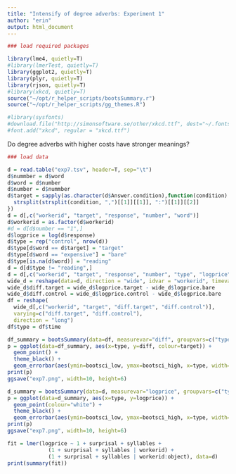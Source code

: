 ```yaml
---
title: "Intensify of degree adverbs: Experiment 1"
author: "erin"
output: html_document
---
```


```r
### load required packages

library(lme4, quietly=T)
#library(lmerTest, quietly=T)
library(ggplot2, quietly=T)
library(plyr, quietly=T)
library(rjson, quietly=T)
#library(xkcd, quietly=T)
source("~/opt/r_helper_scripts/bootsSummary.r")
source("~/opt/r_helper_scripts/gg_themes.R")

#library(sysfonts)
#download.file("http://simonsoftware.se/other/xkcd.ttf", dest="~/.fonts/xkcd.ttf", mode="wb")
#font.add("xkcd", regular = "xkcd.ttf")
```

Do degree adverbs with higher costs have stronger meanings?

```r
### load data

d = read.table("exp7.tsv", header=T, sep="\t")
d$nummber = d$word
d$word = d$number
d$number = d$nummber
d$target = sapply(as.character(d$Answer.condition),function(condition) {
  strsplit(strsplit(condition, ",")[[1]][[1]], ":")[[1]][[2]]
})
d = d[,c("workerid", "target", "response", "number", "word")]
d$workerid = as.factor(d$workerid)
#d = d[d$number == "1",]
d$logprice = log(d$response)
d$type = rep("control", nrow(d))
d$type[d$word == d$target] = "target"
d$type[d$word == "expensive"] = "bare"
d$type[is.na(d$word)] = "reading"
d = d[d$type != "reading",]
d = d[,c("workerid", "target", "response", "number", "type", "logprice")]
wide_d = reshape(data=d, direction = "wide", idvar = "workerid", timevar = "type", v.names = c("response", "number", "logprice"))
wide_d$diff.target = wide_d$logprice.target - wide_d$logprice.bare
wide_d$diff.control = wide_d$logprice.control - wide_d$logprice.bare
df = reshape(
  wide_d[,c("workerid", "target", "diff.target", "diff.control")],
  varying=c("diff.target", "diff.control"),
  direction = "long")
df$type = df$time
```

```r
df_summary = bootsSummary(data=df, measurevar="diff", groupvars=c("type", "target"))
p = ggplot(data=df_summary, aes(x=type, y=diff, colour=target)) +
  geom_point() +
  theme_black() +
  geom_errorbar(aes(ymin=bootsci_low, ymax=bootsci_high, x=type, width=0))
print(p)
ggsave("exp7.png", width=10, height=6)
```

```r
d_summary = bootsSummary(data=d, measurevar="logprice", groupvars=c("type"))
p = ggplot(data=d_summary, aes(x=type, y=logprice)) +
  geom_point(colour="white") +
  theme_black() +
  geom_errorbar(aes(ymin=bootsci_low, ymax=bootsci_high, x=type, width=0), colour="white")
print(p)
ggsave("exp7.png", width=10, height=6)
```

```r
fit = lmer(logprice ~ 1 + surprisal + syllables +
             (1 + surprisal + syllables | workerid) +
             (1 + surprisal + syllables | workerid:object), data=d)
print(summary(fit))
```


